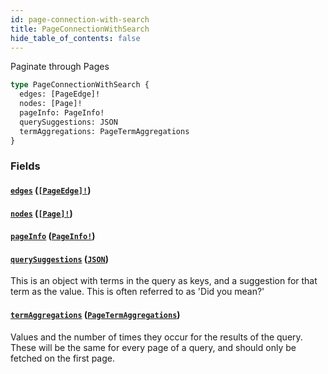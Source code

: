 ```yaml
---
id: page-connection-with-search
title: PageConnectionWithSearch
hide_table_of_contents: false
---
```



Paginate through Pages

```graphql
type PageConnectionWithSearch {
  edges: [PageEdge]!
  nodes: [Page]!
  pageInfo: PageInfo!
  querySuggestions: JSON
  termAggregations: PageTermAggregations
}
```


### Fields

#### [`edges`](#) ([`[PageEdge]!`](/demand/api/graphql-admin/reference/objects/page-edge))




#### [`nodes`](#) ([`[Page]!`](/demand/api/graphql-admin/reference/objects/page))




#### [`pageInfo`](#) ([`PageInfo!`](/demand/api/graphql-admin/reference/objects/page-info))




#### [`querySuggestions`](#) ([`JSON`](/demand/api/graphql-admin/reference/scalars/json))

This is an object with terms in the query as keys, and a suggestion for that
term as the value. This is often referred to as 'Did you mean?'


#### [`termAggregations`](#) ([`PageTermAggregations`](/demand/api/graphql-admin/reference/objects/page-term-aggregations))

Values and the number of times they occur for the results of the query. These
will be the same for every page of a query, and should only be fetched on the first page.




